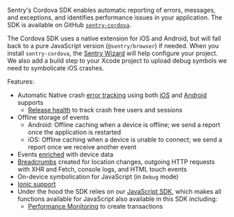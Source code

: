 <Note>

Sentry's Cordova SDK enables automatic reporting of errors, messages, and exceptions, and identifies performance issues in your application. The SDK is available on GitHub [`sentry-cordova`](https://github.com/getsentry/sentry-cordova).

The Cordova SDK uses a native extension for iOS and Android, but will fall back to a pure JavaScript version (`@sentry/browser`) if needed. When you install `sentry-cordova`, the [Sentry Wizard](https://github.com/getsentry/sentry-wizard) will help configure your project. We also add a build step to your Xcode project to upload debug symbols we need to symbolicate iOS crashes.

</Note>

Features:

- Automatic Native crash [error tracking](/product/issues/) using both [iOS](/platforms/apple/guides/ios/) and [Android](/platforms/android/) supports
  - [Release health](/product/releases/health/) to track crash free users and sessions
- Offline storage of events
  - Android: Offline caching when a device is offline; we send a report once the application is restarted
  - iOS: Offline caching when a device is unable to connect; we send a report once we receive another event
- Events [enriched](/platforms/javascript/guides/cordova/enriching-events/context/) with device data
- [Breadcrumbs](/platforms/javascript/guides/cordova/enriching-events/breadcrumbs/) created for location changes, outgoing HTTP requests with XHR and Fetch, console logs, and HTML touch events
- On-device symbolication for JavaScript (in `Debug` mode)
- [Ionic support](/platforms/javascript/guides/cordova/ionic/)
- Under the hood the SDK relies on our [JavaScript SDK](/platforms/javascript/), which makes all functions available for JavaScript also available in this SDK including:
  - [Performance Monitoring](/platforms/javascript/guides/cordova/performance/instrumentation/custom-instrumentation) to create transactions
